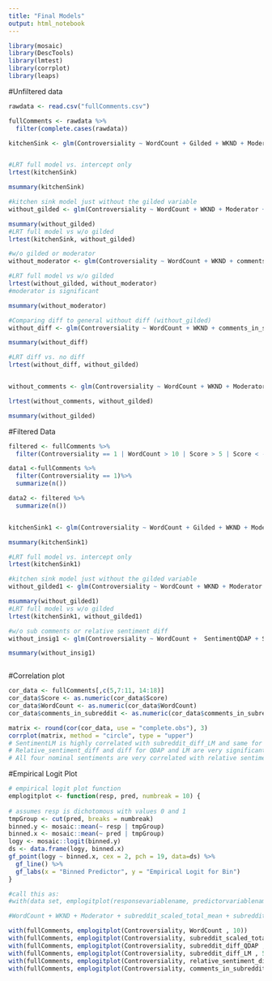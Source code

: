 ```yaml
---
title: "Final Models"
output: html_notebook
---
```



```r
library(mosaic)
library(DescTools)
library(lmtest)
library(corrplot)
library(leaps)

```



#Unfiltered data
```r

rawdata <- read.csv("fullComments.csv")

fullComments <- rawdata %>% 
  filter(complete.cases(rawdata))

kitchenSink <- glm(Controversiality ~ WordCount + Gilded + WKND + Moderator + SentimentQDAP + SentimentLM + SentimentHE + SentimentGI + comments_in_subreddit + subreddit_scaled_total_mean + subreddit_diff_QDAP + subreddit_diff_LM +  relative_sentiment_diff, data = fullComments, family = "binomial")


#LRT full model vs. intercept only 
lrtest(kitchenSink)

msummary(kitchenSink)

#kitchen sink model just without the gilded variable
without_gilded <- glm(Controversiality ~ WordCount + WKND + Moderator + comments_in_subreddit + subreddit_scaled_total_mean + subreddit_diff_QDAP + subreddit_diff_LM +  relative_sentiment_diff, data = fullComments, family = "binomial")

msummary(without_gilded)
#LRT full model vs w/o gilded
lrtest(kitchenSink, without_gilded)

#w/o gilded or moderator
without_moderator <- glm(Controversiality ~ WordCount + WKND + comments_in_subreddit + subreddit_scaled_total_mean + subreddit_diff_QDAP + subreddit_diff_LM +  relative_sentiment_diff, data = fullComments, family = "binomial")

#LRT full model vs w/o gilded
lrtest(without_gilded, without_moderator)
#moderator is significant

msummary(without_moderator)

#Comparing diff to general without diff (without_gilded)
without_diff <- glm(Controversiality ~ WordCount + WKND + comments_in_subreddit + subreddit_scaled_total_mean, data = fullComments, family = "binomial")

msummary(without_diff)

#LRT diff vs. no diff
lrtest(without_diff, without_gilded)


without_comments <- glm(Controversiality ~ WordCount + WKND + Moderator + subreddit_scaled_total_mean + subreddit_diff_QDAP + subreddit_diff_LM +  relative_sentiment_diff, data = fullComments, family = "binomial")

lrtest(without_comments, without_gilded)

msummary(without_gilded)
```

#Filtered Data
```r
filtered <- fullComments %>% 
  filter(Controversiality == 1 | WordCount > 10 | Score > 5 | Score < -5) 

data1 <-fullComments %>% 
  filter(Controversiality == 1)%>% 
  summarize(n())

data2 <- filtered %>% 
  summarize(n())


kitchenSink1 <- glm(Controversiality ~ WordCount + Gilded + WKND + Moderator + comments_in_subreddit + subreddit_scaled_total_mean + subreddit_diff_QDAP + subreddit_diff_LM +  relative_sentiment_diff, data = filtered, family = "binomial")

msummary(kitchenSink1)

#LRT full model vs. intercept only 
lrtest(kitchenSink1)

#kitchen sink model just without the gilded variable
without_gilded1 <- glm(Controversiality ~ WordCount + WKND + Moderator + comments_in_subreddit + subreddit_scaled_total_mean + subreddit_diff_QDAP + subreddit_diff_LM +  relative_sentiment_diff, data =  filtered, family = "binomial")

msummary(without_gilded1)
#LRT full model vs w/o gilded
lrtest(kitchenSink1, without_gilded1)

#w/o sub comments or relative sentiment diff
without_insig1 <- glm(Controversiality ~ WordCount +  SentimentQDAP + SentimentGI+ subreddit_scaled_total_mean + subreddit_diff_QDAP + subreddit_diff_LM , data = filtered, family = "binomial")

msummary(without_insig1)



```

#Correlation plot
```r

cor_data <- fullComments[,c(5,7:11, 14:18)]
cor_data$Score <- as.numeric(cor_data$Score)
cor_data$WordCount <- as.numeric(cor_data$WordCount)
cor_data$comments_in_subreddit <- as.numeric(cor_data$comments_in_subreddit)

matrix <- round(cor(cor_data, use = "complete.obs"), 3)
corrplot(matrix, method = "circle", type = "upper")
# SentimentLM is highly correlated with subreddit_diff_LM and same for QDAP. This means subreddits are relatively homogenous. 
# Relative_sentiment_diff and diff for QDAP and LM are very significant 
# All four nominal sentiments are very correlated with relative sentiment diff. This means something similar to the first point. 
```

#Empirical Logit Plot
```r

# empirical logit plot function 
emplogitplot <- function(resp, pred, numbreak = 10) {
  
# assumes resp is dichotomous with values 0 and 1
tmpGroup <- cut(pred, breaks = numbreak) 
binned.y <- mosaic::mean(~ resp | tmpGroup)
binned.x <- mosaic::mean(~ pred | tmpGroup)
logy <- mosaic::logit(binned.y)
ds <- data.frame(logy, binned.x)
gf_point(logy ~ binned.x, cex = 2, pch = 19, data=ds) %>%
  gf_line() %>%
  gf_labs(x = "Binned Predictor", y = "Empirical Logit for Bin")
} 

#call this as:
#with(data set, emplogitplot(responsevariablename, predictorvariablename, numbreaks/bins))

#WordCount + WKND + Moderator + subreddit_scaled_total_mean + subreddit_diff_QDAP + subreddit_diff_LM +  relative_sentiment_diff + comments_in_subreddit

with(fullComments, emplogitplot(Controversiality, WordCount , 10))
with(fullComments, emplogitplot(Controversiality, subreddit_scaled_total_mean , 10))
with(fullComments, emplogitplot(Controversiality, subreddit_diff_QDAP , 5))
with(fullComments, emplogitplot(Controversiality, subreddit_diff_LM , 5))
with(fullComments, emplogitplot(Controversiality, relative_sentiment_diff , 10))
with(fullComments, emplogitplot(Controversiality, comments_in_subreddit , 10))

```




